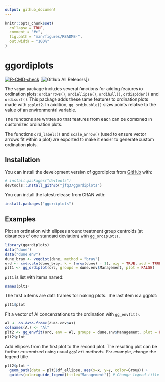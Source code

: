 ```yaml
---
output: github_document
---
```


<!-- README.md is generated from README.Rmd. Please edit that file -->

```r
knitr::opts_chunk$set(
  collapse = TRUE,
  comment = "#>",
  fig.path = "man/figures/README-",
  out.width = "100%"
)
```

# ggordiplots

<!-- badges: start -->
[![R-CMD-check](https://github.com/jfq3/ggordiplots/actions/workflows/R-CMD-check.yaml/badge.svg)](https://github.com/jfq3/ggordiplots/actions/workflows/R-CMD-check.yaml)
[![Github All Releases](https://img.shields.io/github/downloads/jfq3/ggordiplots/total.svg)])
<!-- badges: end -->

The `vegan` package includes several functions for adding features to ordination plots: `ordiarrows()`,  `ordiellipse()`, `ordihull()`, `ordispider()` and `ordisurf()`. This package adds these same features to ordination plots made with `ggplot2`. In addition, `gg_ordibubble()` sizes points relative to the value of an environmental variable.

The functions are written so that features from each can be combined in customized ordination plots.  

The functions `ord_labels()` and `scale_arrow()` (used to ensure vector arrows fit within a plot) are exported to make it easier to generate custom ordination plots.  

## Installation

You can install the development version of ggordiplots from [GitHub](https://github.com/) with:

``` r
# install.packages("devtools")
devtools::install_github("jfq3/ggordiplots")
```
You can install the latest release from CRAN with:  

``` r
install.packages("ggordiplots")
```

## Examples

Plot an ordination with ellipses around treatment group centroids (at distances of one standard deviation) with `gg_ordiplot()`.  

```r
library(ggordiplots)
data("dune")
data("dune.env")
dune_bray <- vegdist(dune, method = "bray")
ord <- cmdscale(dune_bray, k = (nrow(dune) - 1), eig = TRUE, add = TRUE)
plt1 <- gg_ordiplot(ord, groups = dune.env$Management, plot = FALSE)
```
`plt1` is list with items named:
```r
names(plt1)
```
The first 5 items are data frames for making plots. The last item is a ggplot:  
```r
plt1$plot
```
Fit a vector of Al concentrations to the ordination with `gg_envfit()`.  
```r
Al <- as.data.frame(dune.env$A1)
colnames(Al) <- "Al"
plt2 <- gg_envfit(ord, env = Al, groups = dune.env$Management, plot = FALSE)
plt2$plot
```
Add ellipses from the first plot to the second plot. The resulting plot can be further customized using usual `ggplot2` methods. For example, change the legend title.  
```r
plt2$plot +
  geom_path(data = plt1$df_ellipse, aes(x=x, y=y, color=Group)) +
  guides(color=guide_legend(title="Management")) # Change legend title
  
```

